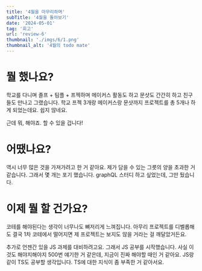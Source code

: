 ```yaml
---
title: '4월을 마무리하며'
subTitle: '4월을 돌아보기'
date: '2024-05-01'
tag: '회고'
url: 'review-6'
thumbnail: './imgs/6/1.png'
thumbnail_alt: '4월의 todo mate'
---
```


# 뭘 했나요?

학교를 다니며 졸프 + 팀플 + 프젝하며 메이커스 활동도 하고 문샷도 간간히 하고 친구들도 만나고 그랬습니다.
학교 프젝 3개랑 메이커스랑 문샷까지 프로젝트를 총 5개나 하게 되었는데요.
쉽지 않네요.

근데 뭐, 해야죠. 할 수 있을 겁니다!

# 어땠나요?

역시 너무 많은 것을 가져가려고 한 거 같아요.
제가 담을 수 있는 그릇의 양을 초과한 거 같습니다.
그래서 몇 개는 포기 했습니다.
graphQL 스터디 하고 싶었는데, 그만 뒀습니다.

# 이제 뭘 할 건가요?

코테를 해야된다는 생각이 너무나도 뼈저리게 느껴집니다.
아무리 프로젝트를 디벨롭해도 결국 1차 코테에서 떨어지면 제 프로젝트는 보지도 않을 거라는 걸 깨달았거든요.

추가로 언젠간 있을 JS 과제를 대비하려고요.
그래서 JS 공부를 시작했습니다.
사실 이것도 해야지해야지 500번 얘기한 거 같은데, 지금이 진짜 해야할 때인 거 같아요.
JS랑 같이 TS도 공부할 생각입니다.
TS에 대한 지식이 좀 부족한 거 같아서요.
